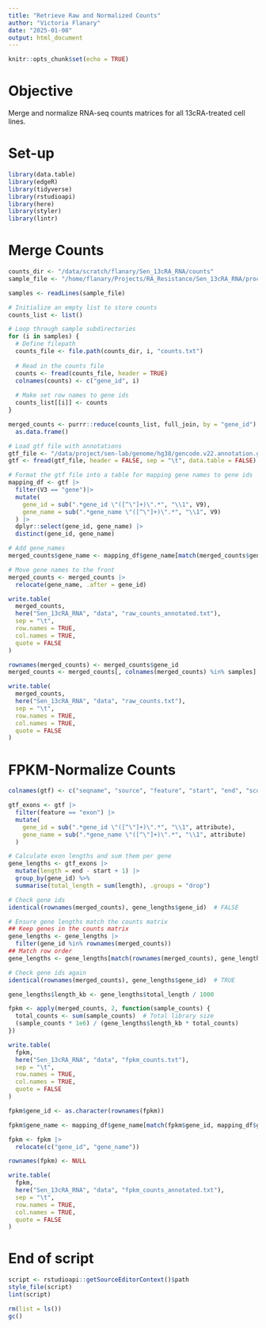 ```yaml
---
title: "Retrieve Raw and Normalized Counts"
author: "Victoria Flanary"
date: "2025-01-08"
output: html_document
---
```


```r
knitr::opts_chunk$set(echo = TRUE)
```

# Objective
Merge and normalize RNA-seq counts matrices for all 13cRA-treated cell lines.

# Set-up
```r
library(data.table)
library(edgeR)
library(tidyverse)
library(rstudioapi)
library(here)
library(styler)
library(lintr)
```

# Merge Counts
```r
counts_dir <- "/data/scratch/flanary/Sen_13cRA_RNA/counts"
sample_file <- "/home/flanary/Projects/RA_Resistance/Sen_13cRA_RNA/processing/samples.txt"
```

```r
samples <- readLines(sample_file)
```

```r
# Initialize an empty list to store counts
counts_list <- list()

# Loop through sample subdirectories
for (i in samples) {
  # Define filepath
  counts_file <- file.path(counts_dir, i, "counts.txt")
  
  # Read in the counts file
  counts <- fread(counts_file, header = TRUE)
  colnames(counts) <- c("gene_id", i)
  
  # Make set row names to gene ids
  counts_list[[i]] <- counts
}
```

```r
merged_counts <- purrr::reduce(counts_list, full_join, by = "gene_id") |>
  as.data.frame()
```

```r
# Load gtf file with annotations
gtf_file <- "/data/project/sen-lab/genome/hg38/gencode.v22.annotation.gtf"
gtf <- fread(gtf_file, header = FALSE, sep = "\t", data.table = FALSE)

# Format the gtf file into a table for mapping gene names to gene ids
mapping_df <- gtf |> 
  filter(V3 == "gene")|> 
  mutate(
    gene_id = sub(".*gene_id \"([^\"]+)\".*", "\\1", V9),
    gene_name = sub(".*gene_name \"([^\"]+)\".*", "\\1", V9)
  ) |>
  dplyr::select(gene_id, gene_name) |>
  distinct(gene_id, gene_name)

# Add gene_names
merged_counts$gene_name <- mapping_df$gene_name[match(merged_counts$gene_id, mapping_df$gene_id)]

# Move gene names to the front
merged_counts <- merged_counts |>
  relocate(gene_name, .after = gene_id)
```

```r
write.table(
  merged_counts,
  here("Sen_13cRA_RNA", "data", "raw_counts_annotated.txt"),
  sep = "\t",
  row.names = TRUE,
  col.names = TRUE,
  quote = FALSE
)
```

```r
rownames(merged_counts) <- merged_counts$gene_id
merged_counts <- merged_counts[, colnames(merged_counts) %in% samples]
```

```r
write.table(
  merged_counts,
  here("Sen_13cRA_RNA", "data", "raw_counts.txt"),
  sep = "\t",
  row.names = TRUE,
  col.names = TRUE,
  quote = FALSE
)
```

# FPKM-Normalize Counts
```r
colnames(gtf) <- c("seqname", "source", "feature", "start", "end", "score", "strand", "frame", "attribute")

gtf_exons <- gtf |>
  filter(feature == "exon") |>
  mutate(
    gene_id = sub(".*gene_id \"([^\"]+)\".*", "\\1", attribute),
    gene_name = sub(".*gene_name \"([^\"]+)\".*", "\\1", attribute)
  )
```

```r
# Calculate exon lengths and sum them per gene
gene_lengths <- gtf_exons |>
  mutate(length = end - start + 1) |>
  group_by(gene_id) %>%
  summarise(total_length = sum(length), .groups = "drop")
```

```r
# Check gene ids
identical(rownames(merged_counts), gene_lengths$gene_id)  # FALSE

# Ensure gene lengths match the counts matrix
## Keep genes in the counts matrix
gene_lengths <- gene_lengths |>
  filter(gene_id %in% rownames(merged_counts))  
## Match row order
gene_lengths <- gene_lengths[match(rownames(merged_counts), gene_lengths$gene_id), ]  

# Check gene ids again
identical(rownames(merged_counts), gene_lengths$gene_id)  # TRUE
```

```r
gene_lengths$length_kb <- gene_lengths$total_length / 1000
```

```r
fpkm <- apply(merged_counts, 2, function(sample_counts) {
  total_counts <- sum(sample_counts)  # Total library size
  (sample_counts * 1e6) / (gene_lengths$length_kb * total_counts)
})
```

```r
write.table(
  fpkm,
  here("Sen_13cRA_RNA", "data", "fpkm_counts.txt"),
  sep = "\t",
  row.names = TRUE,
  col.names = TRUE,
  quote = FALSE
)
```

```r
fpkm$gene_id <- as.character(rownames(fpkm))

fpkm$gene_name <- mapping_df$gene_name[match(fpkm$gene_id, mapping_df$gene_id)]

fpkm <- fpkm |>
  relocate(c("gene_id", "gene_name"))

rownames(fpkm) <- NULL
```

```r
write.table(
  fpkm,
  here("Sen_13cRA_RNA", "data", "fpkm_counts_annotated.txt"),
  sep = "\t",
  row.names = TRUE,
  col.names = TRUE,
  quote = FALSE
)
```

# End of script
```r
script <- rstudioapi::getSourceEditorContext()$path
style_file(script)
lint(script)
```

```r
rm(list = ls())
gc()
```
